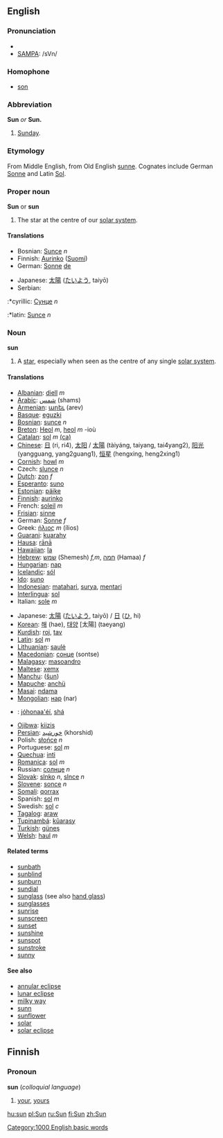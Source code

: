 ==English==
===Pronunciation===
*{{AHD|/sŭn/}}
*[[SAMPA]]: /sVn/
===Homophone===
*[[son]]
===Abbreviation===
'''Sun''' ''or'' '''Sun.'''
# [[Sunday]].

===Etymology===
From Middle English, from Old English [[sunne]]. Cognates include German [[Sonne]] and Latin [[Sol]].
===Proper noun===
'''Sun''' or '''sun'''
# The star at the centre of our [[solar system]].
====Translations====
{{top}}
*Bosnian: [[Sunce]] ''n''
*Finnish: [[Aurinko]] ([[:fi:Aurinko|Suomi]])
*German: [[Sonne]] [[:de:Sonne|de]]
{{mid}}
*Japanese: [[太陽]] ([[たいよう]], taiyō)
*Serbian:
:*cyrillic: [[Сунце]] ''n''
:*latin: [[Sunce]] ''n''
{{bottom}}
===Noun===
'''sun'''
# A [[star]], especially when seen as the centre of any single [[solar system]].
====Translations====
{{top}}
*[[Albanian]]: [[diell]] ''m''
*[[Arabic]]: [[شمس]] (shams)
*[[Armenian]]: [[արեւ]] (arev)
*[[Basque]]: [[eguzki]]
*[[Bosnian]]: [[sunce]] ''n''
*[[Breton]]: [[Heol]] ''m'', [[heol]] ''m'' -ioù
*[[Catalan]]: [[sol]] ''m'' [[:ca:sol|(ca)]]
*[[Chinese]]: [[日]] (ri, ri4), [[太阳]] / [[太陽]] (tàiyáng, taiyang, tai4yang2), [[阳光]] (yangguang, yang2guang1), [[恒星]] (hengxing, heng2xing1)
*[[Cornish]]: [[howl]] ''m''
*Czech: [[slunce]]  ''n''
*[[Dutch]]: [[zon]] ''f''
*[[Esperanto]]: [[suno]]
*[[Estonian]]: [[päike]]
*[[Finnish]]: [[aurinko]]
*French: [[soleil]] ''m''
*[[Frisian]]: [[sinne]]
*German: [[Sonne]] ''f''
*Greek: [[ήλιος]] ''m'' (ílios)
*[[Guarani]]: [[kuarahy]]
*[[Hausa]]: [[rānā]]
*[[Hawaiian]]: [[la]]
*[[Hebrew]]: [[שמש]] (Shemesh) ''f,m'', [[חמה]] (Hamaa) ''f''
*[[Hungarian]]: [[nap]]
*[[Icelandic]]: [[sól]]
*[[Ido]]: [[suno]]
*[[Indonesian]]: [[matahari]], [[surya]], [[mentari]]
*[[Interlingua]]: [[sol]]
*Italian: [[sole]] ''m''
{{mid}}
*Japanese: [[太陽]] ([[たいよう]], taiyō) / [[日]] ([[ひ]], hi)
*[[Korean]]: [[해]] (hae), [[태양]] [太陽] (taeyang)
*[[Kurdish]]: [[roj]], [[tav]]
*[[Latin]]: [[sol]] ''m''
*[[Lithuanian]]: [[saulė]]
*[[Macedonian]]: [[сонце]] (sontse)
*[[Malagasy]]: [[masoandro]]
*[[Maltese]]: [[xemx]]
*[[Manchu]]: ([[šun]])
*[[Mapuche]]: [[anchü]]
*[[Masai]]: [[ndama]]
*[[Mongolian]]: [[нар]] (nar)
*{{nv}}: [[jóhonaa'éí]], [[shá]]
*[[Ojibwa]]: [[kiizis]]
*[[Persian]]: [[خورشید]] (khorshid)
*Polish: [[słońce]] ''n''
*Portuguese: [[sol]] ''m''
*[[Quechua]]: [[inti]]
*[[Romanica]]: [[sol]] ''m''
*Russian: [[солнце]] ''n''
*[[Slovak]]: [[slnko]] ''n'', [[slnce]] ''n''
*[[Slovene]]: [[sonce]] ''n''
*[[Somali]]: [[qorrax]]
*Spanish: [[sol]] ''m''
*Swedish: [[sol]] ''c''
*[[Tagalog]]: [[araw]]
*[[Tupinambá]]: [[kûarasy]]
*[[Turkish]]: [[güneş]]
*[[Welsh]]: [[haul]] ''m''
{{bottom}}
====Related terms====
*[[sunbath]]
*[[sunblind]]
*[[sunburn]]
*[[sundial]]
*[[sunglass]] (see also [[hand glass]])
*[[sunglasses]]
*[[sunrise]]
*[[sunscreen]]
*[[sunset]]
*[[sunshine]]
*[[sunspot]]
*[[sunstroke]]
*[[sunny]]
====See also====
*[[annular eclipse]]
*[[lunar eclipse]]
*[[milky way]]
*[[sunn]]
*[[sunflower]]
*[[solar]]
*[[solar eclipse]]

==Finnish==
===Pronoun===
'''sun''' (''colloquial language'')
#[[your]], [[yours]]

[[Category:1000 English basic words]]

[[hu:sun]]
[[pl:Sun]]
[[ru:Sun]]
[[fi:Sun]]
[[zh:Sun]]